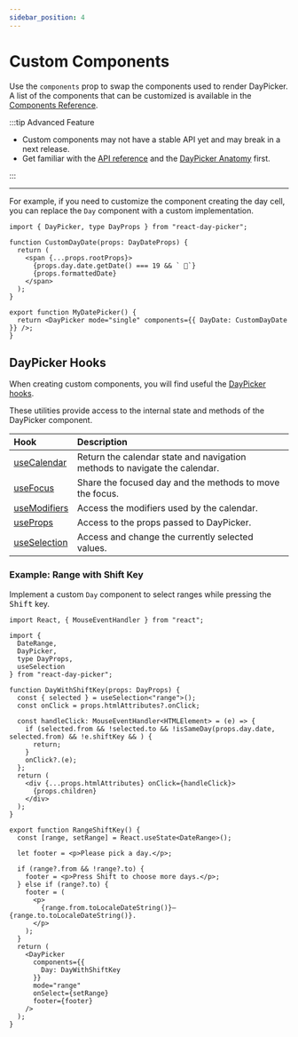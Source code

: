```yaml
---
sidebar_position: 4
---
```


# Custom Components

Use the `components` prop to swap the components used to render DayPicker. A list of the components that can be customized is available in the [Components Reference](../api#components).

:::tip Advanced Feature

- Custom components may not have a stable API yet and may break in a next release.
- Get familiar with the [API reference](../api#components) and the [DayPicker Anatomy](../using-daypicker/anatomy.mdx) first.

:::

---

For example, if you need to customize the component creating the day cell, you can replace the `Day` component with a custom implementation.

```tsx title="./CustomDayDate.tsx"
import { DayPicker, type DayProps } from "react-day-picker";

function CustomDayDate(props: DayDateProps) {
  return (
    <span {...props.rootProps}>
      {props.day.date.getDate() === 19 && ` 🎉`}
      {props.formattedDate}
    </span>
  );
}

export function MyDatePicker() {
  return <DayPicker mode="single" components={{ DayDate: CustomDayDate }} />;
}
```

<BrowserWindow>
  <Examples.CustomDay />
</BrowserWindow>

## DayPicker Hooks

When creating custom components, you will find useful the [DayPicker hooks](../api/index.md#hooks).

These utilities provide access to the internal state and methods of the DayPicker component.

| Hook                                             | Description                                                                |
| :----------------------------------------------- | :------------------------------------------------------------------------- |
| [useCalendar](../api/functions/useCalendar.md)   | Return the calendar state and navigation methods to navigate the calendar. |
| [useFocus](../api/functions/useFocus.md)         | Share the focused day and the methods to move the focus.                   |
| [useModifiers](../api/functions/useModifiers.md) | Access the modifiers used by the calendar.                                 |
| [useProps](../api/functions/useProps.md)         | Access to the props passed to DayPicker.                                   |
| [useSelection](../api/functions/useSelection.md) | Access and change the currently selected values.                           |

### Example: Range with Shift Key

Implement a custom `Day` component to select ranges while pressing the <kbd>Shift</kbd> key.

```tsx
import React, { MouseEventHandler } from "react";

import {
  DateRange,
  DayPicker,
  type DayProps,
  useSelection
} from "react-day-picker";

function DayWithShiftKey(props: DayProps) {
  const { selected } = useSelection<"range">();
  const onClick = props.htmlAttributes?.onClick;

  const handleClick: MouseEventHandler<HTMLElement> = (e) => {
    if (selected.from && !selected.to && !isSameDay(props.day.date, selected.from) && !e.shiftKey && ) {
      return;
    }
    onClick?.(e);
  };
  return (
    <div {...props.htmlAttributes} onClick={handleClick}>
      {props.children}
    </div>
  );
}

export function RangeShiftKey() {
  const [range, setRange] = React.useState<DateRange>();

  let footer = <p>Please pick a day.</p>;

  if (range?.from && !range?.to) {
    footer = <p>Press Shift to choose more days.</p>;
  } else if (range?.to) {
    footer = (
      <p>
        {range.from.toLocaleDateString()}—{range.to.toLocaleDateString()}.
      </p>
    );
  }
  return (
    <DayPicker
      components={{
        Day: DayWithShiftKey
      }}
      mode="range"
      onSelect={setRange}
      footer={footer}
    />
  );
}
```

<BrowserWindow>
  <Examples.RangeShiftKey />
</BrowserWindow>
